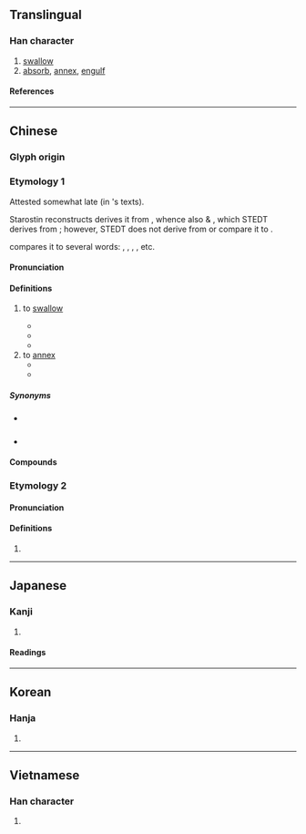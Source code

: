 {{also|呑}}
{{character info}}
==Translingual==

===Han character===
{{Han char|rn=30|rad=口|as=04|sn=7|four=20603|canj=MKR|ids=⿱天口}}

# [[swallow]]
# [[absorb]], [[annex]], [[engulf]]

====References====
{{Han ref|kx=0177.180|dkj=03329|dj=0395.020|hdz=10585.040|uh=541E}}

----

==Chinese==
{{zh-forms|alt=呑}}

===Glyph origin===
{{Han etym}}

===Etymology 1===
Attested somewhat late (in {{w|Warring States period}}'s texts). 

Starostin reconstructs {{och-l|吞|tr=*tʰən}} derives it from {{inh|zh|sit-pro|*dhɨ̄ŋ|*dhɨ̄n ~ *dhɨ̄ŋ|to swallow, to drink}}, whence also {{cog|bo|འཐུང||to drink}} & {{cog|lep|tr=thóng|t=to drink}}, which STEDT derives from {{cog|sit-pro|*m/s-tuŋ||to drink, to suckle}}; however, STEDT does not derive {{lang|zh|吞}} from or compare it to {{m|sit-pro|*m/s-tuŋ}}.

{{zh-ref|Schuessler (2007)}} compares it to several {{w|Kam–Tai languages|Kam-Tai}} words: {{cog|th|กลืน}}, {{cog|aho|tr=k(l)en}}, {{cog|skb|tr=tlɯɯn<sup>A1</sup>}}, {{cog|qfa-kms-pro|*ʔdun}}, etc.

====Pronunciation====
{{zh-pron
|m=tūn
|m-s=ten1
|c=tan1
|c-t=
|g=
|h=pfs=thûn
|j=
|md=tŏng
|mn=thun
|mn-t=tung1
|w=
|x=
|mc=1
|oc=2
|cat=v
}}

====Definitions====
{{zh-hanzi}}

# to [[swallow]] {{gl|to cause food, drink, etc. to pass from the mouth into the stomach}}
#: {{zh-x|囫圇吞棗|{{lit|to '''swallow''' a jujube whole}} > figuratively, "to accept without thinking; to read without understanding"}}
#* {{zh-x|子-胥 出走，邊-候 得 之。子-胥 曰：「上 索 我 者，以 我 有 美-珠 也。今 我 已 亡 之 矣。我 且 曰 子 取 吞 之。」候 因 釋 之。|When Tzŭ-hsü was making his escape, a frontier patrol caught him. Tzŭ-hsü said: "The authorities want me because they think I have a beautiful pearl. Now I have already lost it. But I will say that you have seized and '''swallowed''' it." Thereupon the patrol released him.|ref=Hanfeizi}}
#* {{zh-x|一 蛇 吞 象 ，厥 大 何如？|The snake that can '''swallow''' elephants — How big must it be?|ref=Chuci}}
#* {{zh-x|吞-舟 之 魚，碭 而 失水，則 蟻 能 苦 之。|If a fish that can '''swallow''' a boat be left dry by the flowing away of the water, then (even) the ants can trouble it.|ref=Zhuangzi-L}}
# to [[annex]] {{gl|territory, a country, etc.}}
#* {{zh-x|楚 欲 ^吞 宋 ^鄭 而 畏 ^齊。|Chu wanted to '''swallow / annex''' Song and Cheng yet feared Qi.|ref=Guanzi}}
#* {{zh-x|^今 ^秦 者，虎狼 之 國 也，兼 有 吞 ^周 之 意；……| Now Qin, a state of tigers and wolves, is united around the idea of '''swallowing / annexing''' Zhou; [...]|ref=Zhanguoce}}

=====Synonyms=====
* {{s|to swallow}} {{zh-l|吞吃}}
* {{s|to annex}}
{{zh-syn-saurus|吞併}}

====Compounds====
{{zh-der|吞併|吞剝|吞吃|吞服|吞滅|吞沒|吞聲|吞食|吞蝕|吞噬|吞噬細胞|吞吐|吞吐量|吞嚥|吞雲吐霧|吞佔|吞舟之魚|狼吞虎嚥|吞炭|吞舟|吞煙|吞劍|并吞|半吐半吞|囫圇吞棗|吞恨|吞聲屏氣|慢慢吞吞|慢吞吞|吞聲忍讓|急吞|壯氣吞牛|忍氣吞聲|吞氣|吞刀刮腸|布立吞族|吞聲忍氣|吞吐含蓄|天狗吞月|侵吞|併吞|吞炭漆身|吞吞吐吐|嚥苦吞甘|吞花臥酒|吞聲飲泣|吞聲飲氣|吞牛|吞吐其辭|吞刀吐火|半吞半吐|吞金|吞舌|巴蛇吞象|私吞|氣吞山河|狼吞虎咽|氣忍聲吞|漆身吞炭|打一個吞|溫吞吞|獨吞|氣吞牛斗|服氣吞露|生吞活剝|狼吞虎噬|杜口吞聲|活剝生吞|茹泣吞悲|鯨吞虎噬|網漏吞舟|臥雪吞氈|齧雪吞氈|飲恨吞聲|鉗口吞舌|飲泣吞聲|聲吞氣忍|齧蘗吞針|餓虎吞羊|鯨吞|輕吞慢吐|飲氣吞聲|虎咽狼吞|雲吞|鶻崙吞棗|蠶食鯨吞|蛇吞象|虎踞鯨吞|依吞布拉克}}

===Etymology 2===
{{zh-forms|alt=吴}}

====Pronunciation====
{{zh-pron
|m=Tiān,Tūn
|c=
|mc=2
|oc=1
|ma=Zh-tun.ogg
|dial=n
|cat=pn
}}

====Definitions====
{{zh-hanzi}}

# {{surname|zh}}

{{zh-cat|Intermediate}}

----

==Japanese==

===Kanji===
{{ja-kanji|grade=|rs=口04}}

# {{rfdef|ja|sort=口04}}

====Readings====
{{ja-readings
|on=どん, とん, てん
|kun=の-む
}}

----

==Korean==

===Hanja===
{{ko-hanja|hangeul=[[탄]]|rv=tan|mr=t'an}}

# {{rfdef|ko|sort=口04}}

----

==Vietnamese==

===Han character===
{{vi-readings|reading=[[thôn]], [[xôn]]|rs=口04}}

# {{rfdef|vi|sort=口04}}
